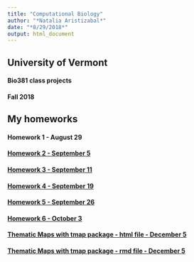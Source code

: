 ```yaml
---
title: "Computational Biology"
author: "*Natalia Aristizabal*"
date: "*8/29/2018*"
output: html_document
---
```


## University of Vermont

#### Bio381 class projects
#### Fall 2018

## My homeworks 


####  Homework 1 - August 29

#### [Homework 2 - September 5](hw2_attempt2.html)

#### [Homework 3 - September 11](markdown_beamer_presentations_hw3.pdf)

#### [Homework 4 - September 19](hw4_sept19_Natalia_A.html)

#### [Homework 5 - September 26](hw5_sept26_Natalia_A.html)

#### [Homework 6 - October 3](hw6_Oct3_Natalia_A.html)

#### [Thematic Maps with tmap package - html file - December 5](tmap_presentation.html)

#### [Thematic Maps with tmap package - rmd file - December 5](tmap_presentation.Rmd)


